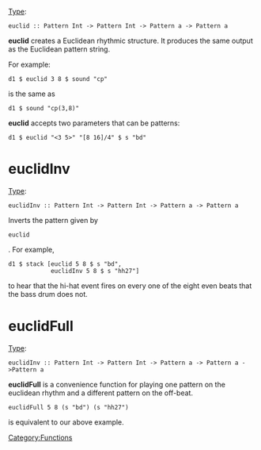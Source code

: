{{DISPLAYTITLE:euclid}} 
[[Type signature|Type]]: <source inline>euclid :: Pattern Int -> Pattern Int -> Pattern a -> Pattern a</source>

'''euclid''' creates a Euclidean rhythmic structure. It produces the same output as the Euclidean pattern string.

For example:

<source>
d1 $ euclid 3 8 $ sound "cp"
</source>

is the same as

<source>
d1 $ sound "cp(3,8)"
</source>

'''euclid''' accepts two parameters that can be patterns:

<source>
d1 $ euclid "<3 5>" "[8 16]/4" $ s "bd"
</source>

= euclidInv =
[[Type signature|Type]]: <source inline>euclidInv :: Pattern Int -> Pattern Int -> Pattern a -> Pattern a</source>

Inverts the pattern given by <source inline>euclid</source>. For example,

<source>
d1 $ stack [euclid 5 8 $ s "bd",
            euclidInv 5 8 $ s "hh27"]
</source>

to hear that the hi-hat event fires on every one of the eight even beats that the bass drum does not.

= euclidFull =
[[Type signature|Type]]: <source inline>euclidInv :: Pattern Int -> Pattern Int -> Pattern a -> Pattern a ->Pattern a</source>

'''euclidFull''' is a convenience function for playing one pattern on the euclidean rhythm and a different pattern on the off-beat.
<source>
euclidFull 5 8 (s "bd") (s "hh27")
</source>
is equivalent to our above example.
[[Category:Functions]]